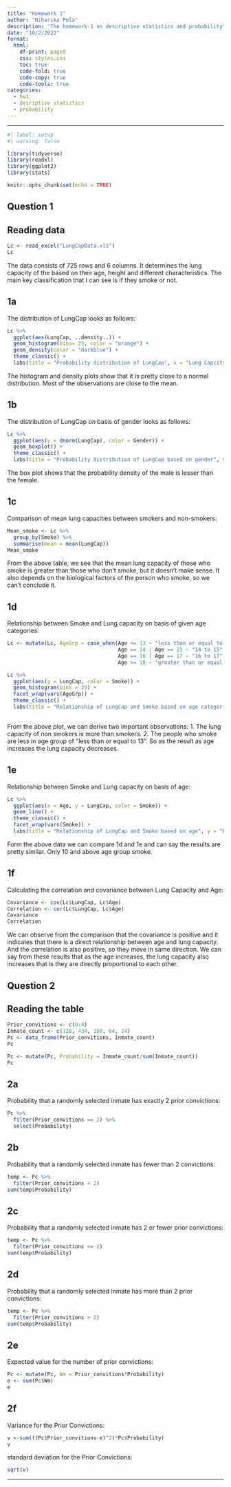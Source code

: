 ```yaml
---
title: "Homework 1"
author: "Niharika Pola"
description: "The homework-1 on descriptive statistics and probability"
date: "10/2/2022"
format:
  html:
    df-print: paged
    css: styles.css
    toc: true
    code-fold: true
    code-copy: true
    code-tools: true
categories:
  - hw1
  - desriptive statistics 
  - probability
---
```

---

```r
#| label: setup
#| warning: false

library(tidyverse)
library(readxl)
library(ggplot2)
library(stats)

knitr::opts_chunk$set(echo = TRUE)
```

## Question 1

## Reading data

```r
Lc <- read_excel("LungCapData.xls")
Lc
```

The data consists of 725 rows and 6 columns. It determines the lung capacity of the based on their age, height and different characteristics. The main key classification that I can see is if they smoke or not.

## 1a

The distribution of LungCap looks as follows:

```r
Lc %>%
  ggplot(aes(LungCap, ..density..)) +
  geom_histogram(bins= 25, color = "orange") +
  geom_density(color = "darkblue") +
  theme_classic() + 
  labs(title = "Probability distribution of LungCap", x = "Lung Capcity", y = "Probability density")
```

The histogram and density plots show that it is pretty close to a normal distribution. Most of the observations are close to the mean.

## 1b

The distribution of LungCap on basis of gender looks as follows:

```r
Lc %>%
  ggplot(aes(y = dnorm(LungCap), color = Gender)) +
  geom_boxplot() +
  theme_classic() + 
  labs(title = "Probability distribution of LungCap based on gender", y = "Probability density")
```

The box plot shows that the probability density of the male is lesser than the female.

## 1c

Comparison of mean lung capacities between smokers and non-smokers:

```r
Mean_smoke <- Lc %>%
  group_by(Smoke) %>%
  summarise(mean = mean(LungCap))
Mean_smoke
```

From the above table, we see that the mean lung capacity of those who smoke is greater than those who don't smoke, but it doesn't make sense. It also depends on the biological factors of the person who smoke, so we can't conclude it.

## 1d

Relationship between Smoke and Lung capacity on basis of  given age categories:

```r
Lc <- mutate(Lc, AgeGrp = case_when(Age <= 13 ~ "less than or equal to 13",
                                    Age == 14 | Age == 15 ~ "14 to 15",
                                    Age == 16 | Age == 17 ~ "16 to 17",
                                    Age >= 18 ~ "greater than or equal to 18"))

Lc %>%
  ggplot(aes(y = LungCap, color = Smoke)) +
  geom_histogram(bins = 25) +
  facet_wrap(vars(AgeGrp)) +
  theme_classic() + 
  labs(title = "Relationship of LungCap and Smoke based on age categories", y = "Lung Capacity", x = "Frequency")
  
```
                                    
From the above plot, we can derive two important observations:
1. The lung capacity of non smokers is more than smokers.
2. The people who smoke are less in age group of "less than or equal to 13".
So as the result as age increases the lung capacity decreases.

## 1e

Relationship between Smoke and Lung capacity on basis of age:

```r
Lc %>%
  ggplot(aes(x = Age, y = LungCap, color = Smoke)) +
  geom_line() +
  theme_classic() + 
  facet_wrap(vars(Smoke)) +
  labs(title = "Relationship of LungCap and Smoke based on age", y = "Lung Capacity", x = "Age")
```

Form the above data we can compare 1d and 1e and can say the results are pretty similar. Only 10 and above age group smoke.

## 1f

Calculating the correlation and covariance between Lung Capacity and Age:

```r
Covariance <- cov(Lc$LungCap, Lc$Age)
Correlation <- cor(Lc$LungCap, Lc$Age)
Covariance
Correlation
```

We can observe from the comparison that the covariance is positive and it indicates that there is a direct relationship between age and lung capacity. And the correlation is also positive, so they move in same direction. We can say from these results that as the age increases, the lung capacity also increases that is they are directly proportional to each other.

## Question 2

## Reading the table

```r
Prior_convitions <- c(0:4)
Inmate_count <- c(128, 434, 160, 64, 24)
Pc <- data_frame(Prior_convitions, Inmate_count)
Pc
```

```r
Pc <- mutate(Pc, Probability = Inmate_count/sum(Inmate_count))
Pc
```


## 2a

Probability that a randomly selected inmate has exactly 2 prior convictions:

```r
Pc %>%
  filter(Prior_convitions == 2) %>%
  select(Probability)
```

## 2b

Probability that a randomly selected inmate has fewer than 2 convictions:

```r
temp <- Pc %>%
  filter(Prior_convitions < 2)
sum(temp$Probability)
```

## 2c

Probability that a randomly selected inmate has 2 or fewer prior convictions:

```r
temp <- Pc %>%
  filter(Prior_convitions <= 2)
sum(temp$Probability)
```

## 2d

Probability that a randomly selected inmate has more than 2 prior convictions:

```r
temp <- Pc %>%
  filter(Prior_convitions > 2)
sum(temp$Probability)
```

## 2e

Expected value for the number of prior convictions:

```r
Pc <- mutate(Pc, Wm = Prior_convitions*Probability)
e <- sum(Pc$Wm)
e
```

## 2f

Variance for the Prior Convictions:

```r
v <-sum(((Pc$Prior_convitions-e)^2)*Pc$Probability)
v
```

standard deviation for the Prior Convictions:

```r
sqrt(v)
```

---

